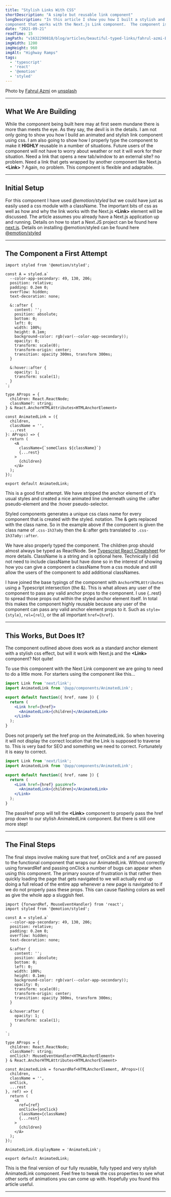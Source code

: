 ```yaml
---
title: "Stylish Links With CSS"
shortDescription: "A simple but reusable link component"
longDescription: "In this article I show you how I built a stylish and reusable link
component that works with the Next.js Link component.  The component is also fully typed with Typescript."
date: "2021-09-21"
readTime: 15
imgPath: "v1632290818/blog/articles/beautiful-typed-links/fahrul-azmi-BnWDqUCWQDU-unsplash_jjx1yv.jpg"
imgWidth: 1200
imgHeight: 960
imgAlt: "Highway Ramps"
tags:
  - 'typescript'
  - 'react'
  - '@emotion'
  - 'styled'
---
```


Photo by [Fahrul Azmi](https://unsplash.com/@fahrulazmi?utm_source=unsplash&utm_medium=referral&utm_content=creditCopyText)
on
[unsplash](https://unsplash.com/s/photos/link?utm_source=unsplash&utm_medium=referral&utm_content=creditCopyText)

---

## What We Are Building

While the component being built here may at first seem mundane there is more than
meets the eye. As they say, the devil is in the details. I am not only going to show
you how I build an animated and stylish link component using css. I am also going to
show how I properly type the component to make it **HIGHLY** reusable in a number of
situations. Future users of the component will not have to worry about weather or not
it will work for their situation. Need a link that opens a new tab/window to an
external site? no problem. Need a link that gets wrapped by another component like
Next.js **<Link\>** ? Again, no problem. This component is flexible and adaptable.

---

## Initial Setup

For this component I have used *@emotion/styled* but we could have just as easily
used a css module with a className. The important bits of css as well as how and why
the link works with the Next.js **<Link\>** element will be discussed. The article
assumes you already have a Next.js application up and running. Details on how to
start a Next.JS project can be found here [next.js](https://nextjs.org/docs). Details
on installing @emotion/styled can be found here [@emotion/styled](https://emotion.sh/docs/install)

<CommandLine
  title="install @emotion/styled"
  command="npm"
  options="install"
  args="@emotion/styled"
/>

---

## The Component a First Attempt

```jsx:/components/AnimatedLink/index.tsx
import styled from '@emotion/styled';

const A = styled.a`
  --color-app-secondary: 49, 130, 206;
  position: relative;
  padding: 0.2em 0;
  overflow: hidden;
  text-decoration: none;

  &::after {
    content: '';
    position: absolute;
    bottom: 0;
    left: 0;
    width: 100%;
    height: 0.1em;
    background-color: rgb(var(--color-app-secondary));
    opacity: 0;
    transform: scale(0);
    transform-origin: center;
    transition: opacity 300ms, transform 300ms;
  }

  &:hover::after {
    opacity: 1;
    transform: scale(1);
  }
`;

type AProps = {
  children: React.ReactNode;
  className?: string;
} & React.AnchorHTMLAttributes<HTMLAnchorElement>

const AnimatedLink = ({
  children,
  className = '',
  ...rest
}: AProps) => {
  return (
    <A
      className={`someClass ${className}`}
      {...rest}
    >
      {children}
    </A>
  );
});

export default AnimatedLink;
```

This is a good first attempt. We have stripped the anchor element of it's usual
styles and created a nice animated line underneath using the ::after pseudo-element
and the :hover pseudo-selector.

Styled components generates a unique css class name for every component that is
created with the styled. notation. The & gets replaced with the class name. So in the
example above if the component is given the class name of `.css-1h37a0y` then the &::after gets translated to `.css-1h37a0y::after`.

We have also properly typed the component. The children prop should almost always be
typed as ReactNode. See [Typescript React
Cheatsheet](https://react-typescript-cheatsheet.netlify.app/docs/basic/getting-started/basic_type_example#useful-react-prop-type-examples)
for more details. ClassName is a string and is optional here. Technically I did not
need to include className but have done so in the interest of showing how you can
give a component a className from a css module and still allow the users of the
component to add additional classNames.

I have joined the base typings of the component with `AnchorHTMLAttributes` using a
Typescript intersection (the &). This is what allows any user of the component to
pass any valid anchor props to the component. I use {..rest} to spread those props
out within the styled anchor element itself. In total this makes the component highly
reusable because any user of the component can pass any valid anchor element props to
it. Such as `style={style}`, `rel={rel}`, or the all important `href={href}`.

---

## This Works, But Does It?


The component outlined above does work as a standard anchor element with a stylish
css effect, but will it work with Next.js and the **<Link\>** component? Not quite!

To use this component with the Next Link component we are going to need to do a
little more. For starters using the component like this...

```jsx
import Link from 'next/link';
import AnimatedLink from '@app/components/AnimatedLink';

export default function({ href, name }) {
  return (
    <Link href={href}>
      <AnimatedLink>{children}</AnimatedLink>
    </Link>
  );
}
```
Does not properly set the href prop on the AnimatedLink. So when hovering it will not
display the correct location that the Link is supposed to traverse to. This is very
bad for SEO and something we need to correct. Fortunately it is easy to correct.

```jsx
import Link from 'next/link';
import AnimatedLink from '@app/components/AnimatedLink';

export default function({ href, name }) {
  return (
    <Link href={href} passHref>
      <AnimatedLink>{children}</AnimatedLink>
    </Link>
  );
}
```
The passHref prop will tell the **<Link\>** component to properly pass the href prop
down to our stylish AnimatedLink component. But there is still one more step!

---

## The Final Steps

The final steps involve making sure that href, onClick and a ref are passed to the
functional component that wraps our AnimatedLink. Without correctly using forwardRef
and passing onClick a number of bugs can appear when using this component. The
primary source of frustration is that rather then quickly loading the page that gets
navigated to we will actually end up doing a full reload of the entire app whenever a
new page is navigated to if we do not properly pass these props. This can cause
flashing colors as well as give the whole app a sluggish feel.

```jsx:/components/AnimatedLink/index.tsx
import {forwardRef, MouseEventHandler} from 'react';
import styled from '@emotion/styled';

const A = styled.a`
  --color-app-secondary: 49, 130, 206;
  position: relative;
  padding: 0.2em 0;
  overflow: hidden;
  text-decoration: none;

  &:after {
    content: '';
    position: absolute;
    bottom: 0;
    left: 0;
    width: 100%;
    height: 0.1em;
    background-color: rgb(var(--color-app-secondary));
    opacity: 0;
    transform: scale(0);
    transform-origin: center;
    transition: opacity 300ms, transform 300ms;
  }

  &:hover:after {
    opacity: 1;
    transform: scale(1);
  }

`;

type AProps = {
  children: React.ReactNode;
  className?: string;
  onClick?: MouseEventHandler<HTMLAnchorElement>
} & React.AnchorHTMLAttributes<HTMLAnchorElement>

const AnimatedLink = forwardRef<HTMLAnchorElement, AProps>(({
  children,
  className = '',
  onClick,
  ...rest
}, ref) => {
  return (
    <A
      ref={ref}
      onClick={onClick}
      className={className}
      {...rest}
    >
      {children}
    </A>
  );
});

AnimatedLink.displayName = 'AnimatedLink';

export default AnimatedLink;
```

This is the final version of our fully reusable, fully typed and very stylish
AnimatedLink component. Feel free to tweak the css properties to see what other sorts
of animations you can come up with. Hopefully you found this article useful.

---